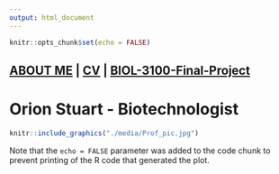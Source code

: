 ```yaml
---
output: html_document
---
```


```r
knitr::opts_chunk$set(echo = FALSE)
```

## [ABOUT ME](./about-me) | [CV](./about-me/Orion Stuart's Resume.pdf) | [BIOL-3100-Final-Project](./BIOL-3100-Final)##

# **Orion Stuart - Biotechnologist** #

```r
knitr::include_graphics("./media/Prof_pic.jpg")
```


Note that the `echo = FALSE` parameter was added to the code chunk to prevent printing of the R code that generated the plot.
